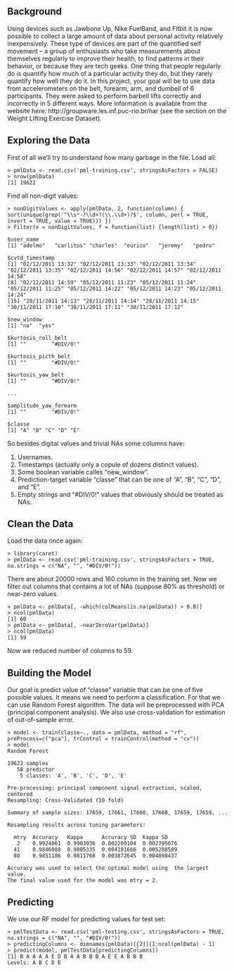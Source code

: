 ## Background

Using devices such as Jawbone Up, Nike FuelBand, and Fitbit it is now possible to collect a large amount of data about personal activity relatively inexpensively. These type of devices are part of the quantified self movement – a group of enthusiasts who take measurements about themselves regularly to improve their health, to find patterns in their behavior, or because they are tech geeks. One thing that people regularly do is quantify how much of a particular activity they do, but they rarely quantify how well they do it. In this project, your goal will be to use data from accelerometers on the belt, forearm, arm, and dumbell of 6 participants. They were asked to perform barbell lifts correctly and incorrectly in 5 different ways. More information is available from the website here: http://groupware.les.inf.puc-rio.br/har (see the section on the Weight Lifting Exercise Dataset). 

## Exploring the Data

First of all we'll try to understand how many garbage in the file.
Load all:

```
> pmlData <- read.csv('pml-training.csv', stringsAsFactors = FALSE)
> nrow(pmlData)
[1] 19622
```

Find all non-digit values:
```
> nonDigitValues <- apply(pmlData, 2, function(column) { sort(unique(grep('^\\s*-?\\d+?(\\.\\d+)?$', column, perl = TRUE, invert = TRUE, value = TRUE))) })
> Filter(x = nonDigitValues, f = function(list) {length(list) > 0})

$user_name
[1] "adelmo"   "carlitos" "charles"  "eurico"   "jeremy"   "pedro"   

$cvtd_timestamp
[1] "02/12/2011 13:32" "02/12/2011 13:33" "02/12/2011 13:34" "02/12/2011 13:35" "02/12/2011 14:56" "02/12/2011 14:57" "02/12/2011 14:58"
[8] "02/12/2011 14:59" "05/12/2011 11:23" "05/12/2011 11:24" "05/12/2011 11:25" "05/12/2011 14:22" "05/12/2011 14:23" "05/12/2011 14:24"
[15] "28/11/2011 14:13" "28/11/2011 14:14" "28/11/2011 14:15" "30/11/2011 17:10" "30/11/2011 17:11" "30/11/2011 17:12"

$new_window
[1] "no"  "yes"

$kurtosis_roll_belt
[1] ""        "#DIV/0!"

$kurtosis_picth_belt
[1] ""        "#DIV/0!"

$kurtosis_yaw_belt
[1] ""        "#DIV/0!"

...

$amplitude_yaw_forearm
[1] ""        "#DIV/0!"

$classe
[1] "A" "B" "C" "D" "E"
```

So besides digital values and trivial NAs some columns have:

1. Usernames.
2. Timestamps (actually only a copule of dozens distinct values).
3. Some boolean variable calles "new_window".
4. Prediction-target variable "classe" that can be one of "A", "B", "C", "D", and "E".
5. Empty strings and "#DIV/0!" values that obviously should be treated as NAs.

## Clean the Data

Load the data once again:

```
> library(caret)
> pmlData <- read.csv('pml-training.csv', stringsAsFactors = TRUE, na.strings = c("NA", "", "#DIV/0!"))
```

There are about 20000 rows and 160 column in the training set. Now we filter out columns that contains a lot of NAs (suppose 80% as threshold) or near-zero values.

```
> pmlData <- pmlData[, -which(colMeans(is.na(pmlData)) > 0.8)]
> ncol(pmlData)
[1] 60
> pmlData <- pmlData[, -nearZeroVar(pmlData)]
> ncol(pmlData)
[1] 59
```

Now we reduced number of columns to 59.

## Building the Model

Our goal is predict value of "classe" variable that can be one of five possible values. It means we need to perform a classification. For that we can use Random Forest algorithm. The data will be preprocessed with PCA (principal component analysis). We also use cross-validation for estimation of out-of-sample error.

```
> model <- train(classe~., data = pmlData, method = "rf", preProcess=c("pca"), trControl = trainControl(method = "cv"))
> model
Random Forest 

19622 samples
   58 predictor
    5 classes: 'A', 'B', 'C', 'D', 'E' 

Pre-processing: principal component signal extraction, scaled, centered 
Resampling: Cross-Validated (10 fold) 

Summary of sample sizes: 17659, 17661, 17660, 17660, 17659, 17659, ... 

Resampling results across tuning parameters:

  mtry  Accuracy   Kappa      Accuracy SD  Kappa SD   
   2    0.9924061  0.9903936  0.002209104  0.002795076
  41    0.9846088  0.9805335  0.004181666  0.005288589
  80    0.9851186  0.9811768  0.003872645  0.004898437

Accuracy was used to select the optimal model using  the largest value.
The final value used for the model was mtry = 2. 
```

## Predicting

We use our RF model for predicting values for test set:
```
> pmlTestData <- read.csv('pml-testing.csv', stringsAsFactors = TRUE, na.strings = c("NA", "", "#DIV/0!"))
> predictingColumns <- dimnames(pmlData)[[2]][1:ncol(pmlData) - 1]
> predict(model, pmlTestData[predictingColumns])
[1] B A A A A E D B A A B B B A E E A B B B
Levels: A B C D E
```

